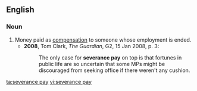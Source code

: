 ==English==
===Noun===
{{en-noun|-|sg=[[severance]] [[pay]]}}

# Money paid as [[compensation]] to someone whose employment is ended.
#*'''2008''', Tom Clark, ''The Guardian'', G2, 15 Jan 2008, p. 3:
#*:The only case for '''severance pay''' on top is that fortunes in public life are so uncertain that some MPs might be discouraged from seeking office if there weren't any cushion.

[[ta:severance pay]]
[[vi:severance pay]]